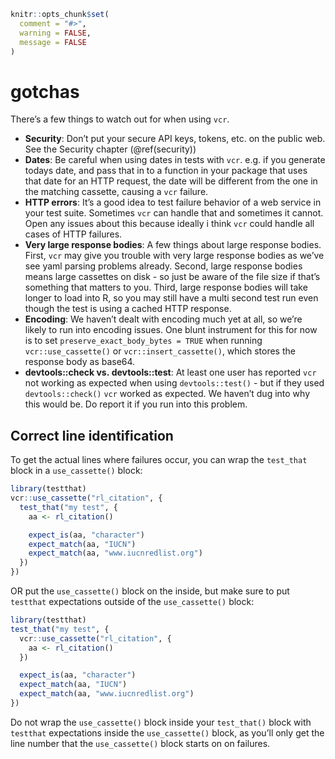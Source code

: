 ```r
knitr::opts_chunk$set(
  comment = "#>",
  warning = FALSE,
  message = FALSE
)
```


# gotchas {#gotchas}

There's a few things to watch out for when using `vcr`. 

- **Security**: Don't put your secure API keys, tokens, etc. on the public web. See the Security chapter (\@ref(security))
- **Dates**: Be careful when using dates in tests with `vcr`. e.g. if you generate todays date, and pass that in to a function in your package that uses that date for an HTTP request, the date will be different from the one in the matching cassette, causing a `vcr` failure.
- **HTTP errors**: It's a good idea to test failure behavior of a web service in your test suite. Sometimes `vcr` can handle that and sometimes it cannot. Open any issues about this because ideally i think `vcr` could handle all cases of HTTP failures.
- **Very large response bodies**: A few things about large response bodies. First, `vcr` may give you trouble with very large response bodies as we've see yaml parsing problems already. Second, large response bodies means large cassettes on disk - so just be aware of the file size if that's something that matters to you. Third, large response bodies will take longer to load into R, so you may still have a multi second test run even though the test is using a cached HTTP response. 
- **Encoding**: We haven't dealt with encoding much yet at all, so we're likely to run into encoding issues. One blunt instrument for this for now is to set `preserve_exact_body_bytes = TRUE` when running `vcr::use_cassette()` or `vcr::insert_cassette()`, which stores the response body as base64. 
- **devtools::check vs. devtools::test**: At least one user has reported `vcr` not working as expected when using `devtools::test()` - but if they used `devtools::check()` `vcr` worked as expected. We haven't dug into why this would be. Do report it if you run into this problem. 

## Correct line identification {#line-identification}

To get the actual lines where failures occur, you can wrap the `test_that` block in a `use_cassette()` block:

```r
library(testthat)
vcr::use_cassette("rl_citation", {
  test_that("my test", {
    aa <- rl_citation()

    expect_is(aa, "character")
    expect_match(aa, "IUCN")
    expect_match(aa, "www.iucnredlist.org")
  })
})
```

OR put the `use_cassette()` block on the inside, but make sure to put `testthat` expectations outside of 
the `use_cassette()` block:

```r
library(testthat)
test_that("my test", {
  vcr::use_cassette("rl_citation", {
    aa <- rl_citation()
  })

  expect_is(aa, "character")
  expect_match(aa, "IUCN")
  expect_match(aa, "www.iucnredlist.org")
})
```

Do not wrap the `use_cassette()` block inside your  `test_that()` block with `testthat` expectations inside the `use_cassette()` block, as you'll only get the line number that the `use_cassette()` block starts on on failures.
